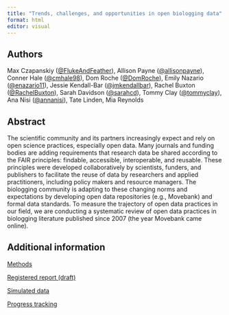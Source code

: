 ```yaml
---
title: "Trends, challenges, and opportunities in open biologging data"
format: html
editor: visual
---
```


## Authors

Max Czapanskiy ([\@FlukeAndFeather](https://github.com/flukeandfeather)), Allison Payne ([\@allisonpayne](https://github.com/allisonpayne)), Conner Hale ([\@cmhale98](https://github.com/cmhale98)), Dom Roche ([\@DomRoche](https://github.com/DomRoche)), Emily Nazario ([\@enazario11](https://github.com/enazario11)), Jessie Kendall-Bar ([\@jmkendallbar](https://github.com/jmkendallbar)), Rachel Buxton ([\@RachelBuxton](https://github.com/RachelBuxton)), Sarah Davidson ([\@sarahcd](https://github.com/sarahcd)), Tommy Clay ([\@tommyclay](https://github.com/tommyclay)), Ana Nisi ([\@annanisi](https://github.com/annanisi)), Tate Linden, Mia Reynolds

## Abstract

The scientific community and its partners increasingly expect and rely on open science practices, especially open data. Many journals and funding bodies are adding requirements that research data be shared according to the FAIR principles: findable, accessible, interoperable, and reusable. These principles were developed collaboratively by scientists, funders, and publishers to facilitate the reuse of data by researchers and applied practitioners, including policy makers and resource managers. The biologging community is adapting to these changing norms and expectations by developing open data repositories (e.g., Movebank) and formal data standards. To measure the trajectory of open data practices in our field, we are conducting a systematic review of open data practices in biologging literature published since 2007 (the year Movebank came online).

## Additional information

[Methods](methods.html)

[Registered report (draft)](registeredreport.html)

[Simulated data](sim_data.html)

[Progress tracking](progress.html)

